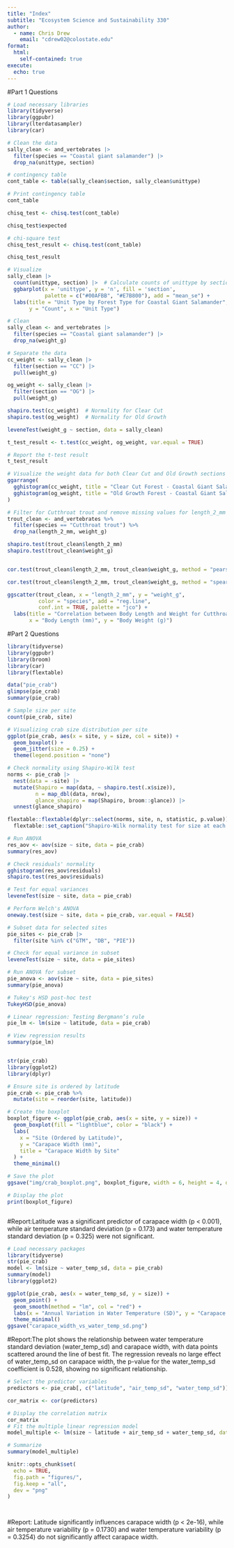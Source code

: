 ```yaml
---
title: "Index"
subtitle: "Ecosystem Science and Sustainability 330"
author:
  - name: Chris Drew
    email: "cdrew02@colostate.edu"
format:
  html:
    self-contained: true
execute:
  echo: true
---
```




#Part 1 Questions
```r
# Load necessary libraries
library(tidyverse)
library(ggpubr)
library(lterdatasampler)
library(car)

# Clean the data
sally_clean <- and_vertebrates |> 
  filter(species == "Coastal giant salamander") |> 
  drop_na(unittype, section)

# contingency table
cont_table <- table(sally_clean$section, sally_clean$unittype)

# Print contingency table
cont_table

chisq_test <- chisq.test(cont_table)

chisq_test$expected

# chi-square test
chisq_test_result <- chisq.test(cont_table)

chisq_test_result

# Visualize
sally_clean |> 
  count(unittype, section) |>  # Calculate counts of unittype by section
  ggbarplot(x = 'unittype', y = 'n', fill = 'section', 
            palette = c("#00AFBB", "#E7B800"), add = "mean_se") +
  labs(title = "Unit Type by Forest Type for Coastal Giant Salamander", 
       y = "Count", x = "Unit Type")

# Clean 
sally_clean <- and_vertebrates |> 
  filter(species == "Coastal giant salamander") |> 
  drop_na(weight_g)

# Separate the data 
cc_weight <- sally_clean |> 
  filter(section == "CC") |> 
  pull(weight_g)

og_weight <- sally_clean |> 
  filter(section == "OG") |> 
  pull(weight_g)

shapiro.test(cc_weight)  # Normality for Clear Cut
shapiro.test(og_weight)  # Normality for Old Growth

leveneTest(weight_g ~ section, data = sally_clean)

t_test_result <- t.test(cc_weight, og_weight, var.equal = TRUE)

# Report the t-test result
t_test_result

# Visualize the weight data for both Clear Cut and Old Growth sections
ggarrange(
  gghistogram(cc_weight, title = "Clear Cut Forest - Coastal Giant Salamander Weight"),
  gghistogram(og_weight, title = "Old Growth Forest - Coastal Giant Salamander Weight")
)

# Filter for Cutthroat trout and remove missing values for length_2_mm and weight_g
trout_clean <- and_vertebrates %>%
  filter(species == "Cutthroat trout") %>%
  drop_na(length_2_mm, weight_g)

shapiro.test(trout_clean$length_2_mm)
shapiro.test(trout_clean$weight_g)


cor.test(trout_clean$length_2_mm, trout_clean$weight_g, method = "pearson")

cor.test(trout_clean$length_2_mm, trout_clean$weight_g, method = "spearman")

ggscatter(trout_clean, x = "length_2_mm", y = "weight_g", 
          color = "species", add = "reg.line", 
          conf.int = TRUE, palette = "jco") +
  labs(title = "Correlation between Body Length and Weight for Cutthroat Trout", 
       x = "Body Length (mm)", y = "Body Weight (g)")

```
#Part 2 Questions
```r
library(tidyverse)
library(ggpubr)
library(broom)
library(car)
library(flextable)
```


```r
data("pie_crab")
glimpse(pie_crab)
summary(pie_crab)

# Sample size per site
count(pie_crab, site)

# Visualizing crab size distribution per site
ggplot(pie_crab, aes(x = site, y = size, col = site)) +
  geom_boxplot() +
  geom_jitter(size = 0.25) +
  theme(legend.position = "none")

# Check normality using Shapiro-Wilk test
norms <- pie_crab |> 
  nest(data = -site) |>
  mutate(Shapiro = map(data, ~ shapiro.test(.x$size)),
         n = map_dbl(data, nrow),
         glance_shapiro = map(Shapiro, broom::glance)) |>
  unnest(glance_shapiro)

flextable::flextable(dplyr::select(norms, site, n, statistic, p.value)) |>
  flextable::set_caption("Shapiro-Wilk normality test for size at each site")

# Run ANOVA
res_aov <- aov(size ~ site, data = pie_crab)
summary(res_aov)

# Check residuals' normality
gghistogram(res_aov$residuals)
shapiro.test(res_aov$residuals)

# Test for equal variances
leveneTest(size ~ site, data = pie_crab)

# Perform Welch's ANOVA
oneway.test(size ~ site, data = pie_crab, var.equal = FALSE)

# Subset data for selected sites
pie_sites <- pie_crab |> 
  filter(site %in% c("GTM", "DB", "PIE"))

# Check for equal variance in subset
leveneTest(size ~ site, data = pie_sites)

# Run ANOVA for subset
pie_anova <- aov(size ~ site, data = pie_sites)
summary(pie_anova)

# Tukey's HSD post-hoc test
TukeyHSD(pie_anova)

# Linear regression: Testing Bergmann’s rule
pie_lm <- lm(size ~ latitude, data = pie_crab)

# View regression results
summary(pie_lm)



```

```r
str(pie_crab)
library(ggplot2)
library(dplyr)

# Ensure site is ordered by latitude
pie_crab <- pie_crab %>%
  mutate(site = reorder(site, latitude))

# Create the boxplot
boxplot_figure <- ggplot(pie_crab, aes(x = site, y = size)) +
  geom_boxplot(fill = "lightblue", color = "black") +
  labs(
    x = "Site (Ordered by Latitude)",
    y = "Carapace Width (mm)",
    title = "Carapace Width by Site"
  ) +
  theme_minimal()

# Save the plot
ggsave("img/crab_boxplot.png", boxplot_figure, width = 6, height = 4, dpi = 300)

# Display the plot
print(boxplot_figure)



```
#Report:Latitude was a significant predictor of carapace width (p < 0.001), while air temperature standard deviation (p = 0.173) and water temperature standard deviation (p = 0.325) were not significant.

```r
# Load necessary packages
library(tidyverse)
str(pie_crab)
model <- lm(size ~ water_temp_sd, data = pie_crab)
summary(model)
library(ggplot2)

ggplot(pie_crab, aes(x = water_temp_sd, y = size)) +
  geom_point() +
  geom_smooth(method = "lm", col = "red") +
  labs(x = "Annual Variation in Water Temperature (SD)", y = "Carapace Width (Size)") +
  theme_minimal()
ggsave("carapace_width_vs_water_temp_sd.png")


```
#Report:The plot shows the relationship between water temperature standard deviation (water_temp_sd) and carapace width, with data points scattered around the line of best fit. The regression reveals no large effect of water_temp_sd on carapace width, the p-value for the water_temp_sd coefficient is 0.528, showing no significant relationship.
```r
# Select the predictor variables
predictors <- pie_crab[, c("latitude", "air_temp_sd", "water_temp_sd")]

cor_matrix <- cor(predictors)

# Display the correlation matrix
cor_matrix
# Fit the multiple linear regression model
model_multiple <- lm(size ~ latitude + air_temp_sd + water_temp_sd, data = pie_crab)

# Summarize
summary(model_multiple)

knitr::opts_chunk$set(
  echo = TRUE,
  fig.path = "figures/",
  fig.keep = "all",
  dev = "png"
)




```
#Report: Latitude significantly influences carapace width (p < 2e-16), while air temperature variability (p = 0.1730) and water temperature variability (p = 0.3254) do not significantly affect carapace width.
